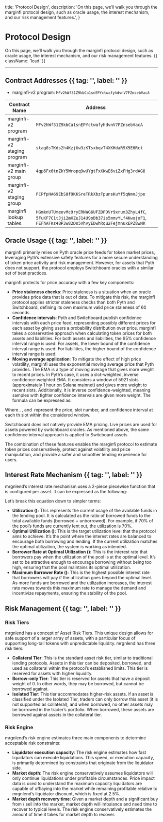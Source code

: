 

  title: 'Protocol Design',
  description:
    'On this page, we’ll walk you through the marginfi protocol design, such as oracle usage, the interest mechanism, and our risk management features.',
}

# Protocol Design

On this page, we’ll walk you through the marginfi protocol design, such as oracle usage, the interest mechanism, and our risk management features. {{ className: 'lead' }}

---

## Contract Addresses {{ tag: '', label: '' }}

* marginfi-v2 program: `MFv2hWf31Z9kbCa1snEPYctwafyhdvnV7FZnsebVacA`

| Contract Name                                    | Address                                                                                  |
|------------------------------------------------|--------------------------------------------------------------------------------------------|
| marginfi-v2 program                          | `MFv2hWf31Z9kbCa1snEPYctwafyhdvnV7FZnsebVacA`                                                                          |
| marginfi-v2 staging program                          | `stag8sTKds2h4KzjUw3zKTsxbqvT4XKHdaR9X9E6Rct`                                                                          |
| marginfi-v2 main group                          | `4qp6Fx6tnZkY5Wropq9wUYgtFxXKwE6viZxFHg3rdAG8`                                                                          |
| marginfi-v2 staging group                          | `FCPfpHA69EbS8f9KKSreTRkXbzFpunsKuYf5qNmnJjpo`                                                                          |
| marginfi lookup tables                          | `HGmknUTUmeovMc9ryERNWG6UFZDFDVr9xrum3ZhyL4fC`, `5FuKF7C1tJji2mXZuJ14U9oDb37is5mmvYLf4KwojoF1`, `FEFhAFKz48P3w82Ds5VhvyEDwhRqu2FejmnuxEPZ8wNR`                                                                          |

## Oracle Usage {{ tag: '', label: '' }}

marginfi primarily relies on Pyth oracle price feeds for token market prices, leveraging Pyth’s extensive safety features for a more secure understanding of token price activity and risk management. However, for assets that Pyth does not support, the protocol employs Switchboard oracles with a similar set of best practices.

marginfi protects for price accuracy with a few key components:

- **Price staleness checks**: Price staleness is a situation when an oracle provides price data that is out of date. To mitigate this risk, the marginfi protocol applies stricter staleness checks than both Pyth and Switchboard, defining its own maximum valid price staleness of 60 seconds.
- **Confidence intervals**: Pyth and Switchboard publish confidence intervals with each price feed, representing possibly different prices for each asset by giving users a probability distribution over price. marginfi takes a conservative approach when calculating token prices for both assets and liabilities. For both assets and liabilities, the 95% confidence interval range is used. For assets, the lower bound of the confidence interval range is used. For liabilities, the higher bound of the confidence interval range is used.
- **Moving average application**: To mitigate the effect of high price volatility, marginfi uses the exponential moving average price that Pyth provides. The EMA is a type of moving average that gives more weight to recent prices. In Pyth’s case, it uses a slot-weighted, inverse confidence-weighted EMA. It considers a window of 5921 slots (approximately 1 hour on Solana mainnet) and gives more weight to recent slots. Additionally, it is inverse confidence-weighted, meaning samples with tighter confidence intervals are given more weight. The formula can be expressed as:

<ImageComponent src={EMAFormula} width={700} height={700} alt="EMA Formula" />

Where <Math>price_i</Math>, <Math>slot_i</Math>, and <Math>confidence_i</Math> represent the price, slot number, and confidence interval at each <Math>i</Math>th slot within the considered window.

Switchboard does not natively provide EMA pricing. Live prices are used for assets powered by switchboard oracles. As mentioned above, the same confidence interval approach is applied to Switcboard assets.

The combination of these features enables the marginfi protocol to estimate token prices conservatively, protect against volatility and price manipulation, and provide a safer and smoother lending experience for users.

## Interest Rate Mechanism {{ tag: '', label: '' }}

mrgnlend’s interest rate mechanism uses a 2-piece piecewise function that is configured per asset. It can be expressed as the following:

<ImageComponent
  src={LendingEquation}
  width={700}
  height={700}
  alt="Lending Equation"
/>

Let’s break this equation down to simpler terms:

- **Utilization (<Math>x</Math>):** This represents the current usage of the available funds in the lending pool. It is calculated as the ratio of borrowed funds to the total available funds (borrowed + unborrowed). For example, if 70% of the pool’s funds are currently lent out, the utilization is 70%.
- **Optimal Utilization (<Math>o</Math>):** This is the target utilization level that the protocol aims to achieve. It’s the point where the interest rates are balanced to encourage both borrowing and lending. If the current utilization matches the optimal utilization, the system is working as intended.
- **Borrower Rate at Optimal Utilization (<Math>pl</Math>):** This is the interest rate that borrowers pay when the utilization of the pool is at the optimal level. It’s set to be attractive enough to encourage borrowing without being too high, ensuring that the pool maintains its optimal utilization.
- **Maximum Borrower Rate (<Math>pm</Math>):** This is the highest possible interest rate that borrowers will pay if the utilization goes beyond the optimal level. As more funds are borrowed and the utilization increases, the interest rate moves towards this maximum rate to manage the demand and incentivize repayments, ensuring the stability of the pool.
  ​

## Risk Management {{ tag: '', label: '' }}

### Risk Tiers

mrgnlend has a concept of Asset Risk Tiers. This unique design allows for safe support of a larger array of assets, with a particular focus of supporting long-tail tokens with unpredictable liquidity. mrgnlend has three risk tiers:

- **Collateral Tier**: This is the standard asset risk tier, similar to traditional lending protocols. Assets in this tier can be deposited, borrowed, and used as collateral within the protocol’s established limits. This tier is reserved for assets with higher liquidity.
- **Borrow-only Tier**: This tier is reserved for assets that have a deposit weight of 0. In other words, they may be borrowed, but cannot be borrowed against.
- **Isolated Tier**: This tier accommodates higher-risk assets. If an asset is classified under the Isolated Tier, traders can only borrow this asset (it is not supported as collateral), and when borrowed, no other assets may be borrowed in the trader’s portfolio. When borrowed, these assets are borrowed against assets in the collateral tier.

### Risk Engine

mrgnlend’s risk engine estimates three main components to determine acceptable risk constraints:

- **Liquidator execution capacity**: The risk engine estimates how fast liquidators can execute liquidations. This speed, or execution capacity, is primarily determined by constraints that originate from the liquidator side.
- **Market depth**: The risk engine conservatively assumes liquidators will only continue liquidations under profitable circumstances. Price impact data is used to understand the maximum capacity liquidators are capable of offlaying into the market while remaining profitable relative to mrgnlend’s liquidator discount, which is fixed at 2.5%.
- **Market depth recovery time**: Given a market depth and a significant buy from / sell into the market, market depth will imbalance and need time to recover to typical levels. The risk engine conservatively estimates the amount of time it takes for market depth to recover.
